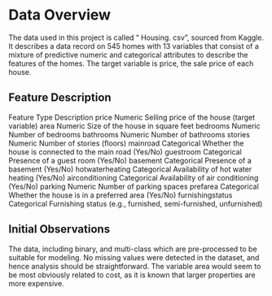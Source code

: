 # Data Overview
The data used in this project is called “ Housing. csv”, sourced from Kaggle. It describes a data record on 545 homes with 13 variables that consist of a mixture of predictive numeric and categorical attributes to describe the features of the homes. The target variable is price, the sale price of each house. 

## Feature Description
Feature	Type	Description
price	Numeric	Selling price of the house (target variable)
area	Numeric	Size of the house in square feet
bedrooms	Numeric	Number of bedrooms
bathrooms	Numeric	Number of bathrooms
stories	Numeric	Number of stories (floors)
mainroad	Categorical	Whether the house is connected to the main road (Yes/No)
guestroom	Categorical	Presence of a guest room (Yes/No)
basement	Categorical	Presence of a basement (Yes/No)
hotwaterheating	Categorical	Availability of hot water heating (Yes/No)
airconditioning	Categorical	Availability of air conditioning (Yes/No)
parking	Numeric	Number of parking spaces
prefarea	Categorical	Whether the house is in a preferred area (Yes/No)
furnishingstatus	Categorical	Furnishing status (e.g., furnished, semi-furnished, unfurnished)

## Initial Observations 
The data, including binary, and multi-class which are pre-processed to be suitable for modeling. No missing values were detected in the dataset, and hence analysis should be straightforward. The variable area would seem to be most obviously related to cost, as it is known that larger properties are more expensive.